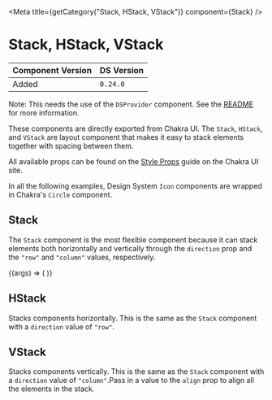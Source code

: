 

<Meta title={getCategory("Stack, HStack, VStack")} component={Stack} />

# Stack, HStack, VStack

| Component Version | DS Version |
| ----------------- | ---------- |
| Added             | `0.24.0`   |

Note: This needs the use of the `DSProvider` component. See the
[README](https://nypl.github.io/nypl-design-system/storybook-static/?path=/story/chakra-ui--page#dsprovider)
for more information.

These components are directly exported from Chakra UI. The `Stack`, `HStack`,
and `VStack` are layout component that makes it easy to stack elements together
with spacing between them.

All available props can be found on the [Style Props](https://chakra-ui.com/docs/features/style-props)
guide on the Chakra UI site.

In all the following examples, Design System `Icon` components are wrapped in
Chakra's `Circle` component.

## Stack

The `Stack` component is the most flexible component because it can stack
elements both horizontally and vertically through the `direction` prop and the
`"row"` and `"column"` values, respectively.

<Canvas>
  <Story
    name="Stack, HStack, VStack"
    args={{
      direction: "column",
      spacing: "s",
    }}
    argTypes={{
      direction: {
        control: {
          type: "select",
        },
        options: ["column", "row"],
      },
    }}
  >
    {(args) => (
      <Stack {...args}>
        <Circle size="50px" borderColor="ui.black" borderWidth="1px">
          <Icon name="error_filled" size="large" />
        </Circle>
        <Circle size="50px" borderColor="ui.black" borderWidth="1px">
          <Icon name="error_outline" size="large" />
        </Circle>
        <Circle size="50px" borderColor="ui.black" borderWidth="1px">
          <Icon name="check" size="large" />
        </Circle>
      </Stack>
    )}
  </Story>
</Canvas>

## HStack

Stacks components horizontally. This is the same as the `Stack` component with
a `direction` value of `"row"`.

<Canvas>
  <DSProvider>
    <HStack spacing="s">
      <Circle size="50px" borderColor="ui.black" borderWidth="1px">
        <Icon name="error_filled" size="large" />
      </Circle>
      <Circle size="50px" borderColor="ui.black" borderWidth="1px">
        <Icon name="error_outline" size="large" />
      </Circle>
      <Circle size="50px" borderColor="ui.black" borderWidth="1px">
        <Icon name="check" size="large" />
      </Circle>
    </HStack>
  </DSProvider>
</Canvas>

## VStack

Stacks components vertically. This is the same as the `Stack` component with
a `direction` value of `"column"`.Pass in a value to the `align` prop to align
all the elements in the stack.

<Canvas>
  <DSProvider>
    <VStack align="left" spacing="s">
      <Circle size="50px" borderColor="ui.black" borderWidth="1px">
        <Icon name="error_filled" size="large" />
      </Circle>
      <Circle size="50px" borderColor="ui.black" borderWidth="1px">
        <Icon name="error_outline" size="large" />
      </Circle>
      <Circle size="50px" borderColor="ui.black" borderWidth="1px">
        <Icon name="check" size="large" />
      </Circle>
    </VStack>
  </DSProvider>
</Canvas>
